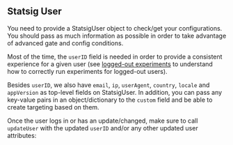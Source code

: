## Statsig User

You need to provide a StatsigUser object to check/get your configurations. You should pass as much 
information as possible in order to take advantage of advanced gate and config conditions.

Most of the time, the `userID` field is needed in order to provide a consistent experience for a given 
user (see [logged-out experiments](/guides/first-device-level-experiment) to understand how to correctly run experiments for logged-out 
users). 

Besides `userID`, we also have `email`, `ip`, `userAgent`, `country`, `locale` and `appVersion` as top-level fields on 
StatsigUser. In addition, you can pass any key-value pairs in an object/dictionary to the `custom` field and be able to 
create targeting based on them.

Once the user logs in or has an update/changed, make sure to call `updateUser`
with the updated `userID` and/or any other updated user attributes: